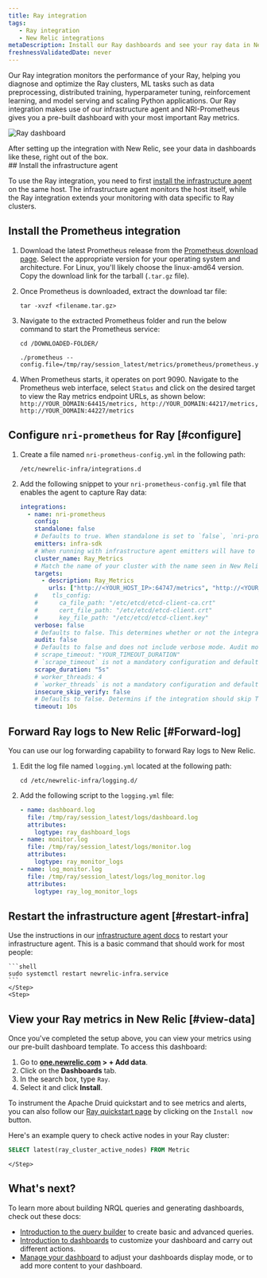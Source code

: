 ```yaml
---
title: Ray integration
tags:
   - Ray integration
   - New Relic integrations
metaDescription: Install our Ray dashboards and see your ray data in New Relic.
freshnessValidatedDate: never
---
```



Our Ray integration monitors the performance of your Ray, helping you diagnose and optimize the Ray clusters, ML tasks such as data preprocessing, distributed training, hyperparameter tuning, reinforcement learning, and model serving and scaling Python applications. Our Ray integration makes use of our infrastructure agent and NRI-Prometheus gives you a pre-built dashboard with your most important Ray metrics.

<img
    src={infrastructureRayDashboard}
    title="Ray dashboard"
    alt="Ray dashboard"
/>

<figcaption>
After setting up the integration with New Relic, see your data in dashboards like these, right out of the box.
</figcaption>


<Steps>
    <Step>
## Install the infrastructure agent

To use the Ray integration, you need to first [install the infrastructure agent](/docs/infrastructure/install-infrastructure-agent/get-started/install-infrastructure-agent-new-relic/) on the same host. The infrastructure agent monitors the host itself, while the Ray integration extends your monitoring with data specific to Ray clusters.        
    </Step>
    <Step>
## Install the Prometheus integration
1. Download the latest Prometheus release from the [Prometheus download page](https://prometheus.io/download/). Select the appropriate version for your operating system and architecture. For Linux, you'll likely choose the linux-amd64 version. Copy the download link for the tarball (`.tar.gz` file).
3. Once Prometheus is downloaded, extract the download tar file:
    ```shell
    tar -xvzf <filename.tar.gz>
    ```
4. Navigate to the extracted Prometheus folder and run the below command to start the Prometheus service:
    ```shell
    cd /DOWNLOADED-FOLDER/
    ```

    ```shell
    ./prometheus --config.file=/tmp/ray/session_latest/metrics/prometheus/prometheus.yml
    ```

5. When Prometheus starts, it operates on port 9090. Navigate to the Prometheus web interface, select `Status` and click on the desired target to view the Ray metrics endpoint URLs, as shown below:
    `
    http://YOUR_DOMAIN:64415/metrics, http://YOUR_DOMAIN:44217/metrics, http://YOUR_DOMAIN:44227/metrics
    `
    </Step>
    <Step>
## Configure `nri-prometheus` for Ray [#configure]
1. Create a file named `nri-prometheus-config.yml` in the following path:
    ```shell
    /etc/newrelic-infra/integrations.d
    ```

2. Add the following snippet to your `nri-prometheus-config.yml` file that enables the agent to capture Ray data: 
    ```yml
    integrations:
      - name: nri-prometheus
        config:
        standalone: false
        # Defaults to true. When standalone is set to `false`, `nri-prometheus` requires an infrastructure agent to send data.
        emitters: infra-sdk
        # When running with infrastructure agent emitters will have to include infra-sdk
        cluster_name: Ray_Metrics
        # Match the name of your cluster with the name seen in New Relic. 
        targets:
          - description: Ray_Metrics
            urls: ["http://<YOUR_HOST_IP>:64747/metrics", "http://<YOUR_HOST_IP>:44217/metrics", "http://<YOUR_HOST_IP>:44227/metrics"]
        #    tls_config:
        #      ca_file_path: "/etc/etcd/etcd-client-ca.crt"
        #      cert_file_path: "/etc/etcd/etcd-client.crt"
        #      key_file_path: "/etc/etcd/etcd-client.key"
        verbose: false
        # Defaults to false. This determines whether or not the integration should run in verbose mode.
        audit: false
        # Defaults to false and does not include verbose mode. Audit mode logs the uncompressed data sent to New Relic and can lead to a high log volume.
        # scrape_timeout: "YOUR_TIMEOUT_DURATION"
        # `scrape_timeout` is not a mandatory configuration and defaults to 30s. The HTTP client timeout when fetching data from endpoints.
        scrape_duration: "5s"
        # worker_threads: 4
        # `worker_threads` is not a mandatory configuration and defaults to `4` for clusters with more than 400 endpoints. Slowly increase the worker thread until scrape time falls between the desired `scrape_duration`. Note: Increasing this value too much results in huge memory consumption if too many metrics are scraped at once.
        insecure_skip_verify: false
        # Defaults to false. Determins if the integration should skip TLS verification or not.
        timeout: 10s
    ```        
    </Step>
    <Step>
## Forward Ray logs to New Relic [#Forward-log]

You can use our log forwarding capability to forward Ray logs to New Relic.

1. Edit the log file named `logging.yml` located at the following path:

    ```shell
    cd /etc/newrelic-infra/logging.d/
    ```

2. Add the following script to the `logging.yml` file:
    ```yml
    - name: dashboard.log
      file: /tmp/ray/session_latest/logs/dashboard.log
      attributes:
        logtype: ray_dashboard_logs
    - name: monitor.log
      file: /tmp/ray/session_latest/logs/monitor.log
      attributes:
        logtype: ray_monitor_logs
    - name: log_monitor.log
      file: /tmp/ray/session_latest/logs/log_monitor.log
      attributes:
        logtype: ray_log_monitor_logs
    ```
    </Step>
    <Step>
## Restart the infrastructure agent [#restart-infra]

Use the instructions in our [infrastructure agent docs](/docs/infrastructure/install-infrastructure-agent/manage-your-agent/start-stop-restart-infrastructure-agent/) to restart your infrastructure agent. This is a basic command that should work for most people:

    ```shell
    sudo systemctl restart newrelic-infra.service
    ```  
    </Step>
    <Step>
## View your Ray metrics in New Relic [#view-data]

Once you've completed the setup above, you can view your metrics using our pre-built dashboard template. To access this dashboard:

1. Go to **[one.newrelic.com](https://one.newrelic.com/) > + Add data**.
2. Click on the **Dashboards** tab.
3. In the search box, type `Ray`.
4. Select it and click **Install**.

To instrument the <DNT>Apache Druid</DNT> quickstart and to see metrics and alerts, you can also follow our [Ray quickstart page](https://newrelic.com/instant-observability/ray) by clicking on the `Install now` button.

Here's an example query to check active nodes in your Ray cluster:

```sql
SELECT latest(ray_cluster_active_nodes) FROM Metric
```     
    </Step>
</Steps>

## What's next?

To learn more about building NRQL queries and generating dashboards, check out these docs:

* [Introduction to the query builder](/docs/query-your-data/explore-query-data/query-builder/introduction-query-builder) to create basic and advanced queries.
* [Introduction to dashboards](/docs/query-your-data/explore-query-data/dashboards/introduction-dashboards) to customize your dashboard and carry out different actions.
* [Manage your dashboard](/docs/query-your-data/explore-query-data/dashboards/manage-your-dashboard) to adjust your dashboards display mode, or to add more content to your dashboard.
